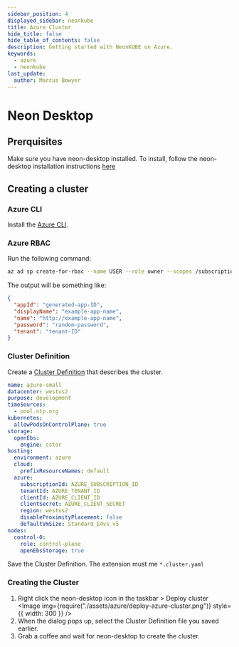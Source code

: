 ---
sidebar_position: 4
displayed_sidebar: neonkube
title: Azure Cluster
hide_title: false
hide_table_of_contents: false
description: Getting started with NeonKUBE on Azure.
keywords:
  - azure
  - neonkube
last_update:
  author: Marcus Bowyer
---


# Neon Desktop

## Prerquisites

Make sure you have neon-desktop installed. To install, follow the neon-desktop installation instructions [here](./installation)

## Creating a cluster

### Azure CLI

Install the [Azure CLI](https://api-docs.neonforge.com/neonkube/api/Neon.Kube.ClusterDef.ClusterDefinition.html).

### Azure RBAC

Run the following command:

```bash
az ad sp create-for-rbac --name USER --role owner --scopes /subscriptions/SUBSCRIPTION_ID
```

The output will be something like:

```json
{
  "appId": "generated-app-ID",
  "displayName": "example-app-name",
  "name": "http://example-app-name",
  "password": "random-password",
  "tenant": "tenant-ID"
}
```

### Cluster Definition

Create a [Cluster Definition](https://api-docs.neonforge.com/neonkube/api/Neon.Kube.ClusterDef.ClusterDefinition.html) that describes the cluster.

```yaml
name: azure-small
datacenter: westus2
purpose: development
timeSources:
  - pool.ntp.org
kubernetes:
  allowPodsOnControlPlane: true
storage:
  openEbs:
    engine: cstor
hosting:
  environment: azure
  cloud:
    prefixResourceNames: default
  azure:
    subscriptionId: AZURE_SUBSCRIPTION_ID
    tenantId: AZURE_TENANT_ID
    clientId: AZURE_CLIENT_ID
    clientSecret: AZURE_CLIENT_SECRET
    region: westus2
    disableProximityPlacement: false
    defaultVmSize: Standard_E4vs_v5
nodes:
  control-0:
    role: control-plane
    openEbsStorage: true
```

Save the Cluster Definition. The extension must me `*.cluster.yaml`

### Creating the Cluster

1. Right click the neon-desktop icon in the taskbar > Deploy cluster
   <Image
     img={require("./assets/azure/deploy-azure-cluster.png")}
     style={{ width: 300 }}
   />
2. When the dialog pops up, select the Cluster Definition file you saved earlier.
3. Grab a coffee and wait for neon-desktop to create the cluster.
